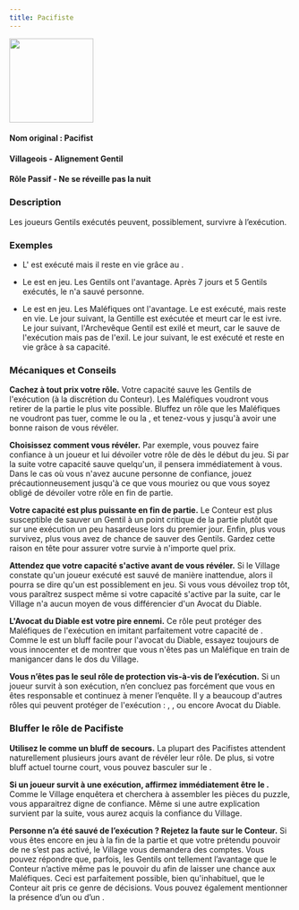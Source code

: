 ```yaml
---
title: Pacifiste
---
```



<img src='/img/blood-on-the-clocktower/roles/pacifiste.png' height='150' />

<Role PACIFISTE header />

#### Nom original : Pacifist
#### Villageois - Alignement Gentil
#### Rôle Passif - Ne se réveille pas la nuit

### Description

Les joueurs Gentils exécutés peuvent, possiblement, survivre à l’exécution.

### Exemples

- L'<Role AUBERGISTE /> est exécuté mais il reste en vie grâce au <Role PACIFISTE />.

- Le <Role PACIFISTE /> est en jeu. Les Gentils ont l'avantage. Après 7 jours et 5 Gentils exécutés, le <Role PACIFISTE /> n'a sauvé personne.

- Le <Role PACIFISTE /> est en jeu. Les Maléfiques ont l'avantage. Le <Role LUNATIQUE /> est exécuté, mais reste en vie. Le jour suivant, la <Role BRUTE /> Gentille est exécutée et meurt car le <Role PACIFISTE /> est ivre. Le jour suivant, l'Archevêque Gentil est exilé et meurt, car le <Role PACIFISTE /> sauve de l'exécution mais pas de l'exil. Le jour suivant, le <Role PACIFISTE /> est exécuté et reste en vie grâce à sa capacité.

### Mécaniques et Conseils

**Cachez à tout prix votre rôle.** Votre capacité sauve les Gentils de l'exécution (à la discrétion du Conteur). Les Maléfiques voudront vous retirer de la partie le plus vite possible. Bluffez un rôle que les Maléfiques ne voudront pas tuer, comme le <Role FOU /> ou la <Role BRUTE />, et tenez-vous y jusqu'à avoir une bonne raison de vous révéler.

**Choisissez comment vous révéler.** Par exemple, vous pouvez faire confiance à un joueur et lui dévoiler votre rôle de <Role PACIFISTE /> dès le début du jeu. Si par la suite votre capacité sauve quelqu'un, il pensera immédiatement à vous. Dans le cas où vous n'avez aucune personne de confiance, jouez précautionneusement jusqu'à ce que vous mouriez ou que vous soyez obligé de dévoiler votre rôle en fin de partie.

**Votre capacité est plus puissante en fin de partie.** Le Conteur est plus susceptible de sauver un Gentil à un point critique de la partie plutôt que sur une exécution un peu hasardeuse lors du premier jour. Enfin, plus vous survivez, plus vous avez de chance de sauver des Gentils. Gardez cette raison en tête pour assurer votre survie à n'importe quel prix.

**Attendez que votre capacité s'active avant de vous révéler.** Si le Village constate qu'un joueur exécuté est sauvé de manière inattendue, alors il pourra se dire qu'un <Role PACIFISTE /> est possiblement en jeu. Si vous vous dévoilez trop tôt, vous paraîtrez suspect même si votre capacité s'active par la suite, car le Village n'a aucun moyen de vous différencier d'un Avocat du Diable.

**L'Avocat du Diable est votre pire ennemi.** Ce rôle peut protéger des Maléfiques de l'exécution en imitant parfaitement votre capacité de <Role PACIFISTE />. Comme le <Role PACIFISTE /> est un bluff facile pour l'avocat du Diable, essayez toujours de vous innocenter et de montrer que vous n'êtes pas un Maléfique en train de manigancer dans le dos du Village.

**Vous n’êtes pas le seul rôle de protection vis-à-vis de l’exécution.** Si un joueur survit à son exécution, n’en concluez pas forcément que vous en êtes responsable et continuez à mener l’enquête. Il y a beaucoup d'autres rôles qui peuvent protéger de l'exécution : <Role MARIN />, <Role HERBORISTE />, <Role FOU /> ou encore Avocat du Diable.

### Bluffer le rôle de Pacifiste

**Utilisez le <Role PACIFISTE /> comme un bluff de secours.** La plupart des Pacifistes attendent naturellement plusieurs jours avant de révéler leur rôle. De plus, si votre bluff actuel tourne court, vous pouvez basculer sur le <Role PACIFISTE />.

**Si un joueur survit à une exécution, affirmez immédiatement être le <Role PACIFISTE />.** Comme le Village enquêtera et cherchera à assembler les pièces du puzzle, vous apparaitrez digne de confiance. Même si une autre explication survient par la suite, vous aurez acquis la confiance du Village.

**Personne n’a été sauvé de l’exécution ? Rejetez la faute sur le Conteur.** Si vous êtes encore en jeu à la fin de la partie et que votre prétendu pouvoir de <Role PACIFISTE /> ne s’est pas activé, le Village vous demandera des comptes. Vous pouvez répondre que, parfois, les Gentils ont tellement l’avantage que le Conteur n’active même pas le pouvoir du <Role PACIFISTE /> afin de laisser une chance aux Maléfiques. Ceci est parfaitement possible, bien qu'inhabituel, que le Conteur ait pris ce genre de décisions. Vous pouvez également mentionner la présence d’un <Role CONSPIRATEUR /> ou d’un <Role ZOMBUUL />.


